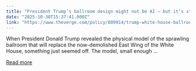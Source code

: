 ```yaml
---
title: "President Trump’s ballroom design might not be AI — but it’s still a mess"
date: "2025-10-30T15:37:41.000Z"
link: "https://www.theverge.com/policy/809914/trump-white-house-ballroom-3d-model-ai"
---
```


When President Donald Trump revealed the physical model of the sprawling ballroom that will replace the now-demolished East Wing of the White House, something just seemed off. The model, small enough ...

[Read more](https://www.theverge.com/policy/809914/trump-white-house-ballroom-3d-model-ai)
